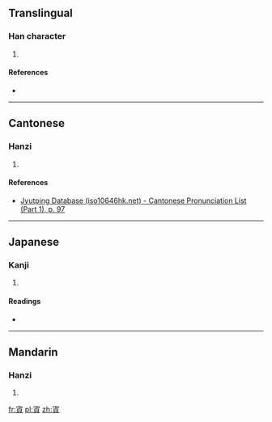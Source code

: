 ==Translingual==

===Han character===
{{Han char|rn=40|rad=宀|as=09|sn=12|four=3080<sub>6</sub>|canj=十卜月金 (JYBC)|ids=⿱[[宀]][[貞]]}}

# {{defn|Han|sort=宀09}}

====References====
* {{Han ref|kx=0288.210|dkj=07224|dj=0571.160|hdz=20942.090|uh=5BCA|ud=23498|bh=D8D5|bd=55509}}

----

==Cantonese==

===Hanzi===
{{yue-hanzi|jyut=[[zing1]]|y=jing1}}

# {{defn|lang=yue|sort=宀09}}

====References====
* [http://www.iso10646hk.net/jp/document/download.jsp Jyutping Database (iso10646hk.net) - Cantonese Pronunciation List (Part 1), p. 97]

----

==Japanese==

===Kanji===
{{ja-kanji|grade=|rs=宀09}}

# {{defn|lang=ja|sort=宀09}}

====Readings====
* {{ja-readings|on=[[てい]] (tei), [[ちゃわ]] (chawa)|kun=}}

----

==Mandarin==

===Hanzi===
{{cmn-hanzi|pin=[[zhēn]] ([[zhen1]])|wg=chen<sup>1</sup>}}

# {{defn|lang=cmn|sort=宀09}}

[[fr:寊]]
[[pl:寊]]
[[zh:寊]]